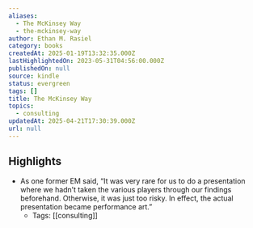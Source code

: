 ```yaml
---
aliases:
  - The McKinsey Way
  - the-mckinsey-way
author: Ethan M. Rasiel
category: books
createdAt: 2025-01-19T13:32:35.000Z
lastHighlightedOn: 2023-05-31T04:56:00.000Z
publishedOn: null
source: kindle
status: evergreen
tags: []
title: The McKinsey Way
topics:
  - consulting
updatedAt: 2025-04-21T17:30:39.000Z
url: null
---
```

## Highlights

- As one former EM said, “It was very rare for us to do a presentation where we hadn’t taken the various players through our findings beforehand. Otherwise, it was just too risky. In effect, the actual presentation became performance art.”
  - Tags: [[consulting]]
